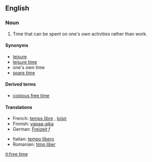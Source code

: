 ==English==
===Noun===
{{en-noun|-}}

#Time that can be spent on one's own activities rather than work.

====Synonyms====
*[[leisure]]
*[[leisure time]]
*one's own time<!--not idiomatic; do not wikify-->
*[[spare time]]

====Derived terms====
*[[copious free time]]<!--see Wikipedia article-->

====Translations====
{{trans-top|time that can be spent on one's own activities rather than work}} 
*French: [[temps libre]] {{m}}, [[loisir]] {{m}}
*Finnish: [[vapaa-aika]]
*German: [[Freizeit]] ''f''
{{trans-mid}}
*Italian: [[tempo libero]] {{m}}
*Romanian: [[timp liber]]
{{trans-bottom}}

[[it:free time]]